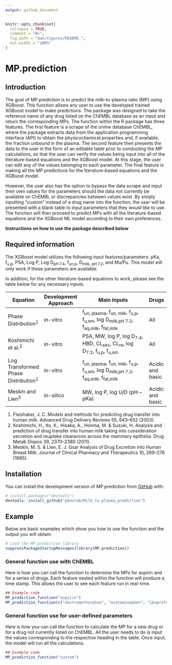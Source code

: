```yaml
---
output: github_document
---
```


<!-- README.md is generated from README.Rmd. Please edit that file -->

```r
knitr::opts_chunk$set(
  collapse = TRUE,
  comment = "#>",
  fig.path = "man/figures/README-",
  out.width = "100%"
)
```

# MP.prediction

<!-- badges: start -->

<!-- badges: end -->

## Introduction

The goal of MP.prediction is to predict the milk-to-plasma ratio (MP) using XGBoost. This function allows any user to use the developed trained XGBoost model to make predictions. The package was designed to take the reference name of any drug listed on the ChEMBL database as an input and return the corresponding MPs. The function within the R package has three features. The first feature is a scrape of the online database ChEMBL, where the package extracts data from the application programming interface (API) to obtain the physicochemical properties and, if available, the fraction unbound in the plasma. The second feature then presents the data to the user in the form of an editable table prior to conducting the MP calculations, so that the user can verify the values being input into all of the literature-based equations and the XGBoost model. At this stage, the user can edit any of the values belonging to each parameter. The final feature is making all the MP predictions for the literature-based equations and the XGBoost model. 

However, the user also has the option to bypass the data scrape and input their own values for the parameters should the data not currently be available on ChEMBL or discrepancies between values exist. By simply inputting “custom” instead of a drug name into the function, the user will be presented with a blank table to input parameters that they would like to use. The function will then proceed to predict MPs with all the literature-based equations and the XGBoost ML model according to their own preferences.


**Instructions on how to use the package described below**

## Required information

The XGBoost model utilizes the following input features/parameters: pKa, f<sub>u,p</sub>, PSA, Log P, Log D<sub>pH 7.4</sub>, f<sub>un,p</sub>, D<sub>milk, pH 7.2</sub>, and Mu/Pu. This model will only work if these parameters are available.

In addition, for the other literature-based equations to work, please see the table below for any necessary inputs.

| **Equation**                     | **Development Approach** | **Main Inputs**                                                                                     | **Drugs**            |
|----------------------------------|--------------------------|----------------------------------------------------------------------------------------------------|----------------------|
| Phase Distribution<sup>1</sup>  | in-vitro                 | f<sub>un, plasma</sub>, f<sub>un, milk</sub>, f<sub>u,p</sub>, f<sub>u,sm</sub>, log D<sub>milk,pH 7.2</sub>, f<sub>aq,milk</sub>, f<sub>fat,milk</sub> | All                  |
| Koshimichi et al.<sup>2</sup>   | in-vitro                 | PSA, MW, log P, log D<sub>7.4</sub>, HBD, CL<sub>sec</sub>, CL<sub>re</sub>, log D<sub>7.2</sub>, f<sub>u,p</sub>, f<sub>u,sm</sub>                               | All                  |
| Log Transformed Phase Distribution<sup>1</sup> | in-vitro | f<sub>un, plasma</sub>, f<sub>un, milk</sub>, f<sub>u,p</sub>, f<sub>u,sm</sub>, log D<sub>milk,pH 7.2</sub>, f<sub>aq,milk</sub>, f<sub>fat,milk</sub> | Acidic and basic     |
| Meskin and Lien<sup>3</sup>     | in-silico                | MW, log P, log U/D (pH – pKa)                                                                      | Acidic and basic     |

1.	Fleishaker, J. C. Models and methods for predicting drug transfer into human milk. Advanced Drug Delivery Reviews 55, 643–652 (2003).
2.	Koshimichi, H., Ito, K., Hisaka, A., Honma, M. & Suzuki, H. Analysis and prediction of drug transfer into human milk taking into consideration secretion and reuptake clearances across the mammary epithelia. Drug Metab Dispos 39, 2370–2380 (2011).
3.	Meskin, M. S. & Lien, E. J. Qsar Analysis of Drug Excretion into Human Breast Milk. Journal of Clinical Pharmacy and Therapeutics 10, 269–278 (1985).


## Installation

You can install the development version of MP.prediction from [GitHub](https://github.com/) with:

``` r
# install.packages("devtools")
devtools::install_github("pkmslab/Milk_to_plasma_prediction")
```

## Example

Below are basic examples which show you how to use the function and the output you will obtain:

```r
# Load the MP.prediction library
suppressPackageStartupMessages(library(MP.prediction))
```

### General function use with ChEMBL
Here is how you can call the function to determine the MPs for aspirin and for a series of drugs. Each feature nested within the function will produce a time stamp. This allows the user to see each feature run in real-time.   

```r
## Example code
MP_prediction_function("aspirin")
MP_prediction_function(c("dextromethorphan", "acetaminophen", "ibuprofen"))
```

### General function use for user-defined parameters
Here is how you can call the function to calculate the MP for a new drug or for a drug not currently listed on ChEMBL. All the user needs to do is input the values corresponding to the respective heading in the table. Once input, the model will run all the calculations. 

```r
## Example code
MP_prediction_function("custom")
```



